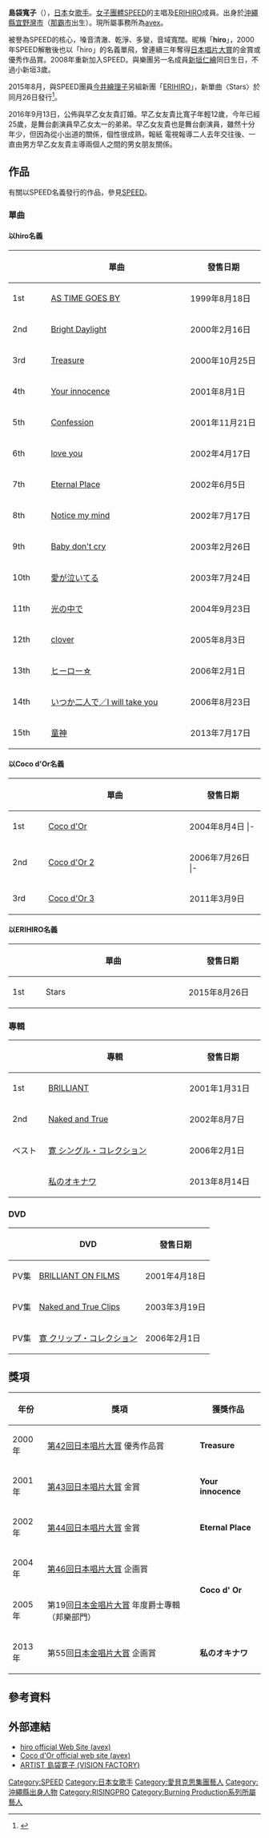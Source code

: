 {{藝人
| Name                = 島袋寬子
| 類型                = 女歌手
| Birth_name          = 島袋寬子
| Alias               = hiro
| Born                = {{birth date and age|1984|4|7}}
| Blood               = 
| School_background   = [[東京都立代代木高等學校|東京都立代代木高等學校]]（現・[[東京都立世田谷泉高等學校|東京都立世田谷泉高等學校]]）畢業
| Died                = 
| Origin              = {{JPN}}[[沖繩縣|沖繩縣]][[宜野灣市|宜野灣市]]
| Instrument          = 
| Genre               = [[J-POP|J-POP]]、[[爵士樂|爵士]]
| Occupation          = [[歌手|歌手]]
| Years_active        = 1996年—2000年、2008年—（[[SPEED_(日本音樂團體)|SPEED]]）<br>1999年—（hiro）<br>2015年—（ERIHIRO）
| Label               = [[avex|avex]]（[[SONIC_GROOVE|SONIC GROOVE]]）
| Production          = [[RISINGPRO|RISINGPRO]]
| 相關團體            = [[SPEED_(日本音樂團體)|SPEED]]、[[ERIHIRO|ERIHIRO]]
| URL                 = http://www.avexnet.or.jp/hiro/ 官方網站
}}
'''島袋寬子'''（{{bd|1984年|4月7日|||Shimabukuro，Hiroko}}），[[日本|日本]]女[[歌手|歌手]]。[[女子團體|女子團體]][[SPEED_(日本音樂團體)|SPEED]]的主唱及[[ERIHIRO|ERIHIRO]]成員。出身於[[沖繩縣|沖繩縣]][[宜野灣市|宜野灣市]]（[[那霸市|那霸市]]出生）。現所屬事務所為[[avex|avex]]。

被譽為SPEED的核心，嗓音清澈、乾淨、多變，音域寬闊。昵稱「'''hiro'''」，2000年SPEED解散後也以「hiro」的名義單飛，曾連續三年奪得[[日本唱片大賞|日本唱片大賞]]的金賞或優秀作品賞。2008年重新加入SPEED。與樂團另一名成員[[新垣仁繪|新垣仁繪]]同日生日，不過小新垣3歲。

2015年8月，與SPEED團員[[今井繪理子|今井繪理子]]另組新團「[[ERIHIRO|ERIHIRO]]」，新單曲〈Stars〉於同月26日發行<ref>{{Cite web |url=http://www.oricon.co.jp/news/2055275/full/ |title=SPEED今井&島袋が新ユニット『ERIHIRO』結成「違いを楽しんで」 |accessdate=2015-07-02 |archive-date=2015-07-02 |archive-url=https://web.archive.org/web/20150702050556/http://www.oricon.co.jp/news/2055275/full/ |dead-url=no }}</ref>。

2016年9月13日，公佈與早乙女友貴訂婚。早乙女友貴比寬子年輕12歲，今年已經25歲，是舞台劇演員早乙女太一的弟弟。早乙女友貴也是舞台劇演員，雖然十分年少，但因為從小出道的關係，個性很成熟，報紙 電視報導二人去年交往後、一直由男方早乙女友貴主導兩個人之間的男女朋友關係。

==作品==
有關以SPEED名義發行的作品，參見[[SPEED_(日本音樂團體)|SPEED]]。

=== 單曲 ===
==== 以hiro名義 ====
{| class="wikitable"
|-
! style="width: 6%;" | !! style="width: 30%;" | 單曲 !! style="width: 16%;" | 發售日期 
|-
| 1st || [[AS_TIME_GOES_BY|AS TIME GOES BY]] || 1999年8月18日 
|-
| 2nd || [[Bright_Daylight|Bright Daylight]] || 2000年2月16日 
|-
| 3rd || [[Treasure_(hiro)|Treasure]] || 2000年10月25日 
|-
| 4th || [[Your_innocence|Your innocence]] || 2001年8月1日 
|-
| 5th || [[Confession|Confession]] || 2001年11月21日 
|-
| 6th || [[love_you|love you]] || 2002年4月17日 
|-
| 7th || [[Eternal_Place|Eternal Place]] || 2002年6月5日 
|-
| 8th || [[Notice_my_mind|Notice my mind]] ||2002年7月17日 
|-
| 9th || [[Baby_don't_cry_(hiro)|Baby don't cry]] || 2003年2月26日 
|-
| 10th || [[愛が泣いてる|愛が泣いてる]] || 2003年7月24日 
|-
| 11th || [[光の中で|光の中で]] || 2004年9月23日 
|-
| 12th || [[Clover_(hiro)|clover]] || 2005年8月3日 
|-
| 13th || [[ヒーロー☆|ヒーロー☆]] || 2006年2月1日 
|-
| 14th || [[いつか二人で/I_will_take_you|いつか二人で／I will take you]] || 2006年8月23日 
|-
| 15th || [[童神|童神]] || 2013年7月17日
|}

==== 以Coco d'Or名義 ====
{| class="wikitable"
|-
! style="width: 6%;" | !! style="width: 30%;" | 單曲 !! style="width: 16%;" | 發售日期 
|-
| 1st || [[Coco_d'Or|Coco d'Or]] || 2004年8月4日
|-    || [[Coco_d'Or_Parfait|Coco d'Or Parfait]] || 2004年9月30日
|-  
| 2nd || [[Coco_d'Or_2|Coco d'Or 2]] || 2006年7月26日 
|-                       || 2006年9月2日
|- 
| 3rd || [[Coco_d'Or_3|Coco d'Or 3]] || 2011年3月9日 
|}

==== 以ERIHIRO名義 ====
{| class="wikitable"
|-
! style="width: 6%;" | !! style="width: 30%;" | 單曲 !! style="width: 16%;" | 發售日期 
|-
| 1st || Stars || 2015年8月26日 
|}

=== 專輯 ===
{| class="wikitable"
|-
! style="width: 6%;" | !! style="width: 30%;" | 專輯 !! style="width: 16%;" | 發售日期 
|-
| 1st || [[BRILLIANT|BRILLIANT]] || 2001年1月31日 
|-
| 2nd || [[Naked_and_True|Naked and True]] || 2002年8月7日 
|-
| ベスト || [[寛_シングル・コレクション|寛 シングル・コレクション]] || 2006年2月1日 
|-
|  || [[私のオキナワ|私のオキナワ]]||  2013年8月14日
|}

=== DVD ===
{| class="wikitable"
|-
! !! DVD !! 發售日期 
|-
| PV集 || [[BRILLIANT_ON_FILMS|BRILLIANT ON FILMS]]|| 2001年4月18日 
|-
| PV集 || [[Naked_and_True_Clips|Naked and True Clips]] || 2003年3月19日 
|-
| PV集 || [[寛_クリップ・コレクション|寛 クリップ・コレクション]] || 2006年2月1日 
|}

==獎項==
{| class="wikitable"
|-
! 年份 !! 獎項 !! 獲獎作品
|-
| 2000年 || [[第42回日本唱片大賞|第42回日本唱片大賞]] 優秀作品賞 || '''Treasure'''
|-
| 2001年 || [[第43回日本唱片大賞|第43回日本唱片大賞]] 金賞 || '''Your innocence'''
|-
| 2002年 || [[第44回日本唱片大賞|第44回日本唱片大賞]] 金賞 || '''Eternal Place'''
|-
| 2004年 || [[第46回日本唱片大賞|第46回日本唱片大賞]] 企画賞 || rowspan="2" | '''Coco d' Or'''
|-
| 2005年 || 第19回[[日本金唱片大賞|日本金唱片大賞]] 年度爵士專輯（邦樂部門）
|-
| 2013年 || 第55回[[日本金唱片大賞|日本金唱片大賞]] 企画賞 ||  '''私のオキナワ'''
|}

== 參考資料 ==
{{reflist}}

== 外部連結 ==
* [http://www.avexnet.or.jp/hiro/ hiro official Web Site (avex)] {{Wayback|url=http://www.avexnet.or.jp/hiro/ |date=20070610111822 }}
* [https://web.archive.org/web/20070609143639/http://avexnet.or.jp/coco/ Coco d'Or official web site (avex)]
* [http://www.visionfactory.jp/artist/hiro/ ARTIST 島袋寛子 (VISION FACTORY)] {{Wayback|url=http://www.visionfactory.jp/artist/hiro/ |date=20150106215841 }}

{{SPEED}}
{{Authority control}}
{{DEFAULTSORT:Shimabukuro，Hiroko}}
[[Category:SPEED|Category:SPEED]]
[[Category:日本女歌手|Category:日本女歌手]]
[[Category:愛貝克思集團藝人|Category:愛貝克思集團藝人]]
[[Category:沖繩縣出身人物|Category:沖繩縣出身人物]]
[[Category:RISINGPRO|Category:RISINGPRO]]
[[Category:Burning_Production系列所屬藝人|Category:Burning Production系列所屬藝人]]